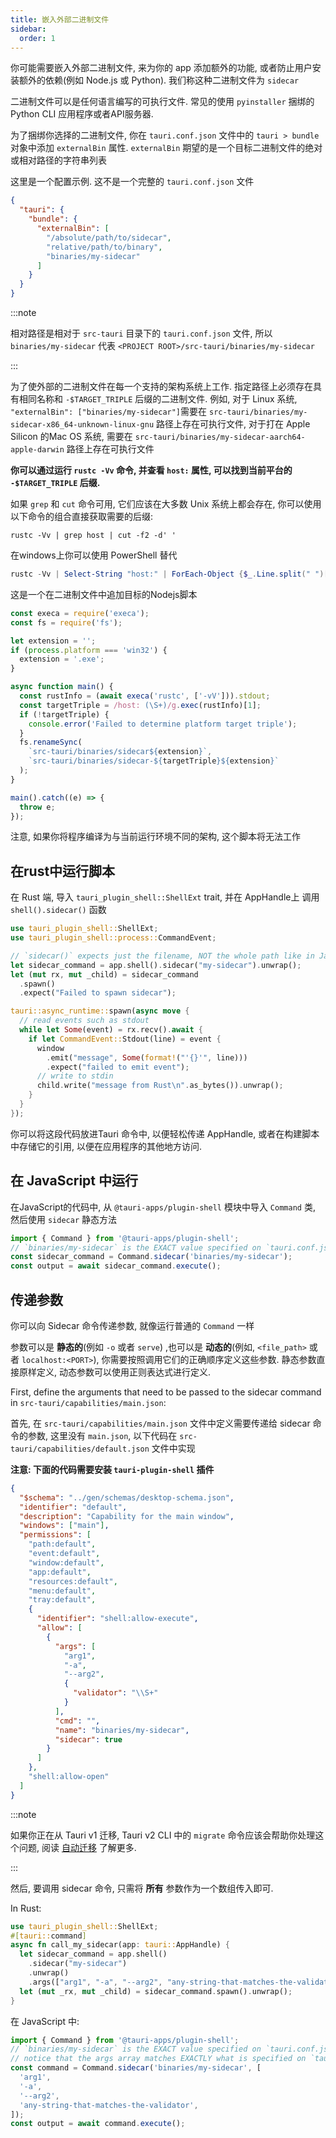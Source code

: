 ```yaml
---
title: 嵌入外部二进制文件
sidebar:
  order: 1
---
```


你可能需要嵌入外部二进制文件, 来为你的 app 添加额外的功能, 或者防止用户安装额外的依赖(例如 Node.js 或 Python). 我们称这种二进制文件为 `sidecar`

二进制文件可以是任何语言编写的可执行文件.
常见的使用 `pyinstaller` 捆绑的 Python CLI 应用程序或者API服务器.

为了捆绑你选择的二进制文件, 你在 `tauri.conf.json` 文件中的 `tauri > bundle` 对象中添加 `externalBin` 属性.
`externalBin` 期望的是一个目标二进制文件的绝对或相对路径的字符串列表

这里是一个配置示例. 这不是一个完整的 `tauri.conf.json` 文件

```json title="src-tauri/tauri.conf.json"
{
  "tauri": {
    "bundle": {
      "externalBin": [
        "/absolute/path/to/sidecar",
        "relative/path/to/binary",
        "binaries/my-sidecar"
      ]
    }
  }
}
```

:::note

相对路径是相对于 `src-tauri` 目录下的 `tauri.conf.json` 文件,
所以 `binaries/my-sidecar` 代表 `<PROJECT ROOT>/src-tauri/binaries/my-sidecar`

:::

为了使外部的二进制文件在每一个支持的架构系统上工作. 指定路径上必须存在具有相同名称和 `-$TARGET_TRIPLE` 后缀的二进制文件.
例如, 对于 Linux 系统, `"externalBin": ["binaries/my-sidecar"]`需要在 `src-tauri/binaries/my-sidecar-x86_64-unknown-linux-gnu` 路径上存在可执行文件, 对于打在 Apple Silicon 的Mac OS 系统, 需要在 `src-tauri/binaries/my-sidecar-aarch64-apple-darwin` 路径上存在可执行文件

**你可以通过运行 `rustc -Vv` 命令, 并查看 `host:` 属性, 可以找到当前平台的 `-$TARGET_TRIPLE` 后缀.**

如果 `grep` 和 `cut` 命令可用, 它们应该在大多数 Unix 系统上都会存在, 你可以使用以下命令的组合直接获取需要的后缀:

```shell
rustc -Vv | grep host | cut -f2 -d' '
```

在windows上你可以使用 PowerShell 替代

```powershell
rustc -Vv | Select-String "host:" | ForEach-Object {$_.Line.split(" ")[1]}
```

这是一个在二进制文件中追加目标的Nodejs脚本

```javascript
const execa = require('execa');
const fs = require('fs');

let extension = '';
if (process.platform === 'win32') {
  extension = '.exe';
}

async function main() {
  const rustInfo = (await execa('rustc', ['-vV'])).stdout;
  const targetTriple = /host: (\S+)/g.exec(rustInfo)[1];
  if (!targetTriple) {
    console.error('Failed to determine platform target triple');
  }
  fs.renameSync(
    `src-tauri/binaries/sidecar${extension}`,
    `src-tauri/binaries/sidecar-${targetTriple}${extension}`
  );
}

main().catch((e) => {
  throw e;
});
```

注意, 如果你将程序编译为与当前运行环境不同的架构, 这个脚本将无法工作

## 在rust中运行脚本

在 Rust 端, 导入 `tauri_plugin_shell::ShellExt` trait, 并在 AppHandle上 调用 `shell().sidecar()` 函数

```rust
use tauri_plugin_shell::ShellExt;
use tauri_plugin_shell::process::CommandEvent;

// `sidecar()` expects just the filename, NOT the whole path like in JavaScript
let sidecar_command = app.shell().sidecar("my-sidecar").unwrap();
let (mut rx, mut _child) = sidecar_command
  .spawn()
  .expect("Failed to spawn sidecar");

tauri::async_runtime::spawn(async move {
  // read events such as stdout
  while let Some(event) = rx.recv().await {
    if let CommandEvent::Stdout(line) = event {
      window
        .emit("message", Some(format!("'{}'", line)))
        .expect("failed to emit event");
      // write to stdin
      child.write("message from Rust\n".as_bytes()).unwrap();
    }
  }
});
```

你可以将这段代码放进Tauri 命令中, 以便轻松传递 AppHandle, 或者在构建脚本中存储它的引用, 以便在应用程序的其他地方访问.

## 在 JavaScript 中运行

在JavaScript的代码中, 从 `@tauri-apps/plugin-shell` 模块中导入 `Command` 类, 然后使用 `sidecar` 静态方法

```javascript
import { Command } from '@tauri-apps/plugin-shell';
// `binaries/my-sidecar` is the EXACT value specified on `tauri.conf.json > tauri > bundle > externalBin`
const sidecar_command = Command.sidecar('binaries/my-sidecar');
const output = await sidecar_command.execute();
```

## 传递参数

你可以向 Sidecar 命令传递参数, 就像运行普通的 `Command` 一样

参数可以是 **静态的**(例如 `-o` 或者 `serve`) ,也可以是 **动态的**(例如, `<file_path>` 或者 `localhost:<PORT>`),
你需要按照调用它们的正确顺序定义这些参数.
静态参数直接原样定义, 动态参数可以使用正则表达式进行定义.

First, define the arguments that need to be passed to the sidecar command in `src-tauri/capabilities/main.json`:

首先, 在 `src-tauri/capabilities/main.json` 文件中定义需要传递给 sidecar 命令的参数,
这里没有 `main.json`, 以下代码在 `src-tauri/capabilities/default.json` 文件中实现

**注意: 下面的代码需要安装 `tauri-plugin-shell` 插件**

```json title="src-tauri/capabilities/main.json" ins={14-31}
{
  "$schema": "../gen/schemas/desktop-schema.json",
  "identifier": "default",
  "description": "Capability for the main window",
  "windows": ["main"],
  "permissions": [
    "path:default",
    "event:default",
    "window:default",
    "app:default",
    "resources:default",
    "menu:default",
    "tray:default",
    {
      "identifier": "shell:allow-execute",
      "allow": [
        {
          "args": [
            "arg1",
            "-a",
            "--arg2",
            {
              "validator": "\\S+"
            }
          ],
          "cmd": "",
          "name": "binaries/my-sidecar",
          "sidecar": true
        }
      ]
    },
    "shell:allow-open"
  ]
}
```

:::note

如果你正在从 Tauri v1 迁移, Tauri v2 CLI 中的 `migrate` 命令应该会帮助你处理这个问题, 阅读 [自动迁移](/start/migrate/from-tauri-1/#automated-migration) 了解更多.

:::

然后, 要调用 sidecar 命令, 只需将 **所有** 参数作为一个数组传入即可.

In Rust:

```rust
use tauri_plugin_shell::ShellExt;
#[tauri::command]
async fn call_my_sidecar(app: tauri::AppHandle) {
  let sidecar_command = app.shell()
    .sidecar("my-sidecar")
    .unwrap()
    .args(["arg1", "-a", "--arg2", "any-string-that-matches-the-validator"]);
  let (mut _rx, mut _child) = sidecar_command.spawn().unwrap();
}
```

在 JavaScript 中:

```javascript
import { Command } from '@tauri-apps/plugin-shell';
// `binaries/my-sidecar` is the EXACT value specified on `tauri.conf.json > tauri > bundle > externalBin`
// notice that the args array matches EXACTLY what is specified on `tauri.conf.json`.
const command = Command.sidecar('binaries/my-sidecar', [
  'arg1',
  '-a',
  '--arg2',
  'any-string-that-matches-the-validator',
]);
const output = await command.execute();
```
